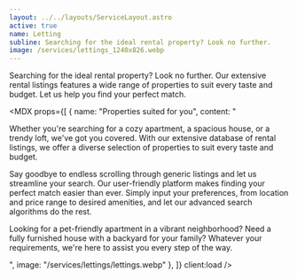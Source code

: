 ```yaml
---
layout: ../../layouts/ServiceLayout.astro
active: true
name: Letting
subline: Searching for the ideal rental property? Look no further.
image: /services/lettings_1240x826.webp
---
```



Searching for the ideal rental property? Look no further. Our extensive rental listings features a wide range of properties to suit every taste and budget. Let us help you find your perfect match.

  <MDX props={[
    {
      name: "Properties suited for you",
      content: "<p>Whether you're searching for a cozy apartment, a spacious house, or a trendy loft, we've got you covered. With our extensive database of rental listings, we offer a diverse selection of properties to suit every taste and budget.</p><p>Say goodbye to endless scrolling through generic listings and let us streamline your search. Our user-friendly platform makes finding your perfect match easier than ever. Simply input your preferences, from location and price range to desired amenities, and let our advanced search algorithms do the rest.</p><p>Looking for a pet-friendly apartment in a vibrant neighborhood? Need a fully furnished house with a backyard for your family? Whatever your requirements, we're here to assist you every step of the way.</p>",
      image: "/services/lettings/lettings.webp"
    },
  ]} client:load />